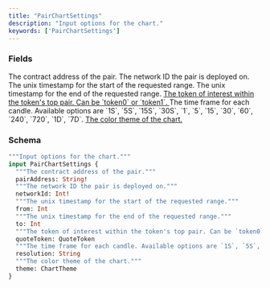 ```yaml
---
title: "PairChartSettings"
description: "Input options for the chart."
keywords: ['PairChartSettings']
---
```


### Fields

<ResponseField name="pairAddress" type="String!" required>
  The contract address of the pair.
</ResponseField>

<ResponseField name="networkId" type="Int!" required>
  The network ID the pair is deployed on.
</ResponseField>

<ResponseField name="from" type="Int">
  The unix timestamp for the start of the requested range.
</ResponseField>

<ResponseField name="to" type="Int">
  The unix timestamp for the end of the requested range.
</ResponseField>

<a href="/api-reference/types/quotetoken">
  <ResponseField name="quoteToken" type="QuoteToken">
    The token of interest within the token's top pair. Can be `token0` or `token1`.
  </ResponseField>
</a>

<ResponseField name="resolution" type="String">
  The time frame for each candle. Available options are `1S`, `5S`, `15S`, `30S`, `1`, `5`, `15`, `30`, `60`, `240`, `720`, `1D`, `7D`.
</ResponseField>

<a href="/api-reference/types/charttheme">
  <ResponseField name="theme" type="ChartTheme">
    The color theme of the chart.
  </ResponseField>
</a>

### Schema


```graphql 
"""Input options for the chart."""
input PairChartSettings {
  """The contract address of the pair."""
  pairAddress: String!
  """The network ID the pair is deployed on."""
  networkId: Int!
  """The unix timestamp for the start of the requested range."""
  from: Int
  """The unix timestamp for the end of the requested range."""
  to: Int
  """The token of interest within the token's top pair. Can be `token0` or `token1`."""
  quoteToken: QuoteToken
  """The time frame for each candle. Available options are `1S`, `5S`, `15S`, `30S`, `1`, `5`, `15`, `30`, `60`, `240`, `720`, `1D`, `7D`."""
  resolution: String
  """The color theme of the chart."""
  theme: ChartTheme
}
```
